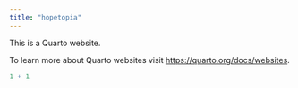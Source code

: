 ```yaml
---
title: "hopetopia"
---
```


This is a Quarto website.

To learn more about Quarto websites visit <https://quarto.org/docs/websites>.

```r
1 + 1
```
